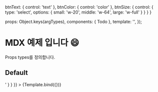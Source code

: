
  btnText: { control: 'text' },
  btnColor: { control: 'color' },
  btnSize: { control: { type: 'select', options: { small: 'w-20', middle: 'w-64', large: 'w-full' } } }
}

<Meta
  title="Todo component"
  component={Todo}
  argTypes={{...args}}
/>

  props: Object.keys(argTypes),
  components: { Todo },
  template: '<Todo :btnText="btnText" :btnColor="btnColor" :btnSize="btnSize" />',
});

# MDX 예제 입니다 😄

Props types를 정의합니다.

<Canvas>
  <div>
    <Todo :btnText="args.btnText" :btnColor="args.btnColor" :btnSize="args.btnSize" />
</div>
</Canvas>

## Default

<Canvas>
  <Story 
    name="Default" 
    args={{	btnText: '등록',	btnColor: '#5dc4c0',	btnSize: 'w-full'}}
    parameters={{
      docs: {
        source: {
          code: '<Todo :btnText="btnText" :btnColor="btnColor" :btnSize="btnSize" />'
        }
      }
    }}
  >
    {Template.bind({})}
  </Story>
</Canvas>

<ArgsTable story="Default" />